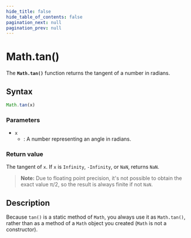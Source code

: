 ```yaml
---
hide_title: false
hide_table_of_contents: false
pagination_next: null
pagination_prev: null
---
```

# Math.tan()

The **`Math.tan()`** function returns the tangent of a number in radians.


## Syntax

```js
Math.tan(x)
```

### Parameters

- `x`
  - : A number representing an angle in radians.

### Return value

The tangent of `x`. If `x` is `Infinity`, `-Infinity`, or `NaN`, returns `NaN`.

> **Note:** Due to floating point precision, it's not possible to obtain the exact value π/2, so the result is always finite if not `NaN`.

## Description

Because `tan()` is a static method of `Math`, you always use it as `Math.tan()`, rather than as a method of a `Math` object you created (`Math` is not a constructor).
